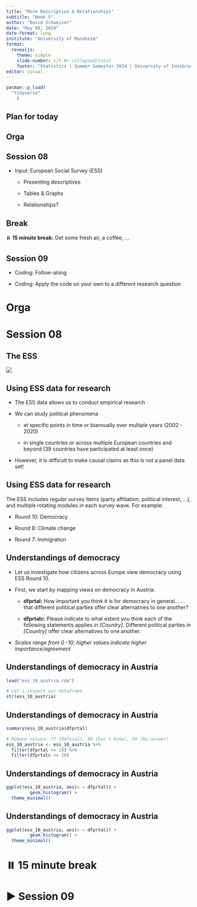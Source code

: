```yaml
---
title: "More Description & Relationships"
subtitle: "Week 5"
author: "David Schweizer"
date: "May 08, 2024"
date-format: long
institute: "University of Mannheim"
format: 
  revealjs:
    theme: simple
    slide-number: c/t #< collapsed/total
    footer: "Statistics | Summer Semester 2024 | University of Innsbruck"
editor: visual
---
```


```r
pacman::p_load(
  "tidyverse"
    )
```

## Plan for today

::: panel-tabset
## Orga

## Session 08

-   Input: European Social Survey (ESS)

    -   Presenting descriptives

    -   Tables & Graphs

    -   Relationships?

## Break

⏸️ **15 minute break:** Get some fresh air, a coffee, ...

## Session 09

-   Coding: Follow-along

-   Coding: Apply the code on your own to a different research question
:::

# Orga

# Session 08

## The ESS

[![](ess.jpg)](https://www.europeansocialsurvey.org/data-portal)

## Using ESS data for research

-   The ESS data allows us to conduct empirical research

-   We can study political phenomena

    -   at specific points in time or biannually over multiple years (2002 - 2020)

    -   in single countries or across multiple European countries and beyond (39 countries have participated at least once)

-   However, it is difficult to make causal claims as this is not a panel data set!

## Using ESS data for research

The ESS includes regular survey items (party affiliation, political interest, ...), and multiple rotating modules in each survey wave. For example:

-   Round 10: Democracy

-   Round 8: Climate change

-   Round 7: Immigration

## Understandings of democracy

-   Let us investigate how citizens across Europe view democracy using ESS Round 10.

-   First, we start by mapping views on democracy in Austria:

    -   **dfprtal:** How important you think it is for democracy in general... ...that different political parties offer clear alternatives to one another?

    -   **dfprtalc:** Please indicate to what extent you think each of the following statements applies in *\[Country\]*. Different political parties in *\[Country\]* offer clear alternatives to one another.

-   *Scales range from 0 -10; higher values indicate higher importance/agreement*

## Understandings of democracy in Austria

```r
load("ess_10_austria.rda")

# Let's inspect our dataframe
str(ess_10_austria)
```

## Understandings of democracy in Austria

```r
summary(ess_10_austria$dfprtal)

# Remove values: 77 (Refusal), 88 (Don't know), 99 (No answer)
ess_10_austria <- ess_10_austria %>% 
  filter(dfprtal <= 10) %>% 
  filter(dfprtalc <= 10)
```

## Understandings of democracy in Austria 

```r
ggplot(ess_10_austria, aes(x = dfprtal)) +
         geom_histogram() +
  theme_minimal()
```

## Understandings of democracy in Austria 

```r
ggplot(ess_10_austria, aes(x = dfprtal)) +
         geom_histogram() +
  theme_minimal()
```

# ⏸️ 15 minute break

# ▶️ Session 09
